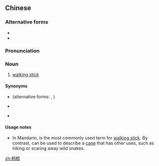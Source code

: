 {{also|柺棍|拐棍}}
==Chinese==
{{zh-forms}}

===Alternative forms===
* {{zh-l|拐棍}}
* {{zh-l|柺棍}}

===Pronunciation===
{{zh-pron
|m=guǎigùn
|cat=n
}}

===Noun===
{{zh-noun|mw=個|mw2=跟|mw3=把}}

# [[walking stick]]

====Synonyms====
* {{zh-l|拐杖}} (alternative forms: {{zh-l|柺杖}}, {{zh-l|枴杖}})
* {{zh-l|青藜}} {{qualifier|archaic}}
* {{zh-l|手杖}}

====Usage notes====
* In Mandarin, {{zh-l|拐杖}} is the most commonly used term for [[walking stick]]. By contrast, {{zh-l|手杖}} can be used to describe a [[cane]] that has other uses, such as hiking or scaring away wild snakes.

[[zh:枴棍]]